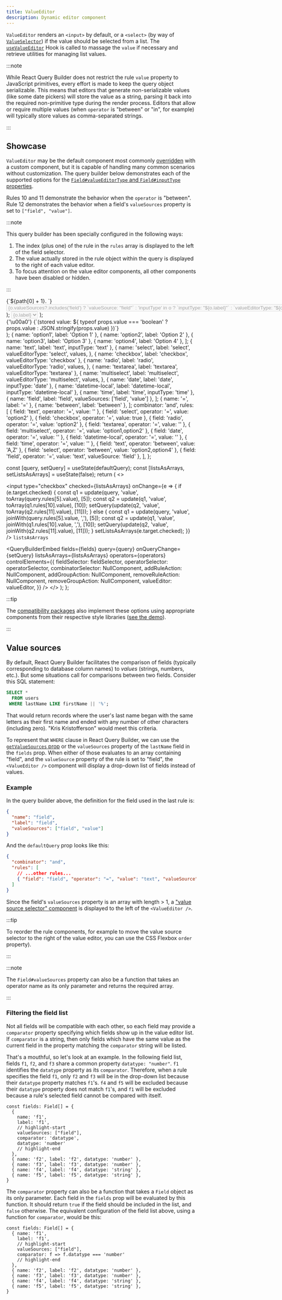 ```yaml
---
title: ValueEditor
description: Dynamic editor component
---
```



<TypeScriptAdmonition />

`ValueEditor` renders an `<input>` by default, or a `<select>` (by way of [`ValueSelector`](./valueselector)) if the value should be selected from a list. The [`useValueEditor`](../utils/hooks#usevalueeditor) Hook is called to massage the `value` if necessary and retrieve utilities for managing list values.

:::note

While React Query Builder does not restrict the rule `value` property to JavaScript primitives, every effort is made to keep the query object serializable. This means that editors that generate non-serializable values (like some date pickers) will store the value as a string, parsing it back into the required non-primitive type during the render process. Editors that allow or require multiple values (when `operator` is "between" or "in", for example) will typically store values as comma-separated strings.

:::

## Showcase

`ValueEditor` may be the default component most commonly [overridden](./querybuilder#valueeditor) with a custom component, but it is capable of handling many common scenarios without customization. The query builder below demonstrates each of the supported options for the [`Field#valueEditorType` and `Field#inputType` properties](../typescript#fields).

Rules 10 and 11 demonstrate the behavior when the `operator` is "between". Rule 12 demonstrates the behavior when a field's `valueSources` property is set to `["field", "value"]`.

:::note

This query builder has been specially configured in the following ways:

1. The index (plus one) of the rule in the `rules` array is displayed to the left of the field selector.
2. The value actually stored in the rule object within the query is displayed to the right of each value editor.
3. To focus attention on the value editor components, all other components have been disabled or hidden.

:::


  <span>
    {`${path[0] + 1}. `}
    <select value={value} disabled>
      {options.map(o => (
        <option key={o.name} value={o.name}>
          {o.valueSources?.includes('field')
            ? `valueSource: "field"`
            : 'inputType' in o
            ? `inputType: "${o.label}"`
            : `valueEditorType: "${o.label}"`}
        </option>
      ))}
    </select>
  </span>
);
  <select value={value} disabled>
    {options.map(o => (
      <option key={o.name} value={o.name}>
        {o.label}
      </option>
    ))}
  </select>
);
  <div style={{ display: 'flex' }}>
    <ValueEditor {...props} />
    {'\u00a0'}
    <span
      style={{
        fontSize: 'small',
        opacity: 0.5,
      }}>{`(stored value: ${
      typeof props.value === 'boolean' ? props.value : JSON.stringify(props.value)
    })`}</span>
  </div>
);
  { name: 'option1', label: 'Option 1' },
  { name: 'option2', label: 'Option 2' },
  { name: 'option3', label: 'Option 3' },
  { name: 'option4', label: 'Option 4' },
];
  { name: 'text', label: 'text', inputType: 'text' },
  {
    name: 'select',
    label: 'select',
    valueEditorType: 'select',
    values,
  },
  { name: 'checkbox', label: 'checkbox', valueEditorType: 'checkbox' },
  {
    name: 'radio',
    label: 'radio',
    valueEditorType: 'radio',
    values,
  },
  { name: 'textarea', label: 'textarea', valueEditorType: 'textarea' },
  {
    name: 'multiselect',
    label: 'multiselect',
    valueEditorType: 'multiselect',
    values,
  },
  { name: 'date', label: 'date', inputType: 'date' },
  { name: 'datetime-local', label: 'datetime-local', inputType: 'datetime-local' },
  { name: 'time', label: 'time', inputType: 'time' },
  { name: 'field', label: 'field', valueSources: ['field', 'value'] },
];
  { name: '=', label: '=' },
  { name: 'between', label: 'between' },
];
  combinator: 'and',
  rules: [
    { field: 'text', operator: '=', value: '' },
    { field: 'select', operator: '=', value: 'option2' },
    { field: 'checkbox', operator: '=', value: true },
    { field: 'radio', operator: '=', value: 'option2' },
    { field: 'textarea', operator: '=', value: '' },
    { field: 'multiselect', operator: '=', value: 'option1,option2' },
    { field: 'date', operator: '=', value: '' },
    { field: 'datetime-local', operator: '=', value: '' },
    { field: 'time', operator: '=', value: '' },
    { field: 'text', operator: 'between', value: 'A,Z' },
    { field: 'select', operator: 'between', value: 'option2,option4' },
    { field: 'field', operator: '=', value: 'text', valueSource: 'field' },
  ],
};

  const [query, setQuery] = useState(defaultQuery);
  const [listsAsArrays, setListsAsArrays] = useState(false);
  return (
    <>
      <p>
        <label>
          <input
            type="checkbox"
            checked={listsAsArrays}
            onChange={e => {
              if (e.target.checked) {
                const q1 = update(query, 'value', toArray(query.rules[5].value), [5]);
                const q2 = update(q1, 'value', toArray(q1.rules[10].value), [10]);
                setQuery(update(q2, 'value', toArray(q2.rules[11].value), [11]));
              } else {
                const q1 = update(query, 'value', joinWith(query.rules[5].value, ','), [5]);
                const q2 = update(q1, 'value', joinWith(q1.rules[10].value, ','), [10]);
                setQuery(update(q2, 'value', joinWith(q2.rules[11].value), [11]));
              }
              setListsAsArrays(e.target.checked);
            }}
          />
          <code>listsAsArrays</code>
        </label>
      </p>
      <QueryBuilderEmbed
        fields={fields}
        query={query}
        onQueryChange={setQuery}
        listsAsArrays={listsAsArrays}
        operators={operators}
        controlElements={{
          fieldSelector: fieldSelector,
          operatorSelector: operatorSelector,
          combinatorSelector: NullComponent,
          addRuleAction: NullComponent,
          addGroupAction: NullComponent,
          removeRuleAction: NullComponent,
          removeGroupAction: NullComponent,
          valueEditor: valueEditor,
        }}
      />
    </>
  );
};

<Showcase />

:::tip

The [compatibility packages](../compat) also implement these options using appropriate components from their respective style libraries ([see the demo](/demo)).

:::

## Value sources

By default, React Query Builder facilitates the comparison of fields (typically corresponding to database column names) to _values_ (strings, numbers, etc.). But some situations call for comparisons between two fields. Consider this SQL statement:

```sql
SELECT *
  FROM users
 WHERE lastName LIKE firstName || '%';
```

That would return records where the user's last name began with the same letters as their first name and ended with any number of other characters (including zero). "Kris Kristofferson" would meet this criteria.

To represent that `WHERE` clause in React Query Builder, we can use the [`getValueSources` prop](./querybuilder#getvaluesources) or the `valueSources` property of the `lastName` field in the `fields` prop. When either of those evaluates to an array containing "field", and the `valueSource` property of the rule is set to "field", the `<ValueEditor />` component will display a drop-down list of fields instead of values.

### Example

In the query builder above, the definition for the field used in the last rule is:

```json
{
  "name": "field",
  "label": "field",
  "valueSources": ["field", "value"]
}
```

And the `defaultQuery` prop looks like this:

```json
{
  "combinator": "and",
  "rules": [
    // ...other rules...
    { "field": "field", "operator": "=", "value": "text", "valueSource": "field" }
  ]
}
```

Since the field's `valueSources` property is an array with length > 1, a ["value source selector" component](./querybuilder#valuesourceselector) is displayed to the left of the `<ValueEditor />`.

:::tip

To reorder the rule components, for example to move the value source selector to the right of the value editor, you can use the CSS Flexbox `order` property).

:::

:::note

The `Field#valueSources` property can also be a function that takes an operator name as its only parameter and returns the required array.

:::

### Filtering the field list

Not all fields will be compatible with each other, so each field may provide a `comparator` property specifying which fields show up in the value editor list. If `comparator` is a string, then only fields which have the same value as the current field in the property matching the `comparator` string will be listed.

That's a mouthful, so let's look at an example. In the following field list, fields `f1`, `f2`, and `f3` share a common property `datatype: "number"`. `f1` identifies the `datatype` property as its `comparator`. Therefore, when a rule specifies the field `f1`, only `f2` and `f3` will be in the drop-down list because their `datatype` property matches `f1`'s. `f4` and `f5` will be excluded because their `datatype` property does not match `f1`'s, and `f1` will be excluded because a rule's selected field cannot be compared with itself.

```tsx
const fields: Field[] = {
  {
    name: 'f1',
    label: 'f1',
    // highlight-start
    valueSources: ["field"],
    comparator: 'datatype',
    datatype: 'number'
    // highlight-end
  },
  { name: 'f2', label: 'f2', datatype: 'number' },
  { name: 'f3', label: 'f3', datatype: 'number' },
  { name: 'f4', label: 'f4', datatype: 'string' },
  { name: 'f5', label: 'f5', datatype: 'string' },
}
```

The `comparator` property can also be a function that takes a `Field` object as its only parameter. Each field in the `fields` prop will be evaluated by this function. It should return `true` if the field should be included in the list, and `false` otherwise. The equivalent configuration of the field list above, using a function for `comparator`, would be this:

```tsx
const fields: Field[] = {
  { name: 'f1',
    label: 'f1',
    // highlight-start
    valueSources: ["field"],
    comparator: f => f.datatype === 'number'
    // highlight-end
  },
  { name: 'f2', label: 'f2', datatype: 'number' },
  { name: 'f3', label: 'f3', datatype: 'number' },
  { name: 'f4', label: 'f4', datatype: 'string' },
  { name: 'f5', label: 'f5', datatype: 'string' },
}
```
